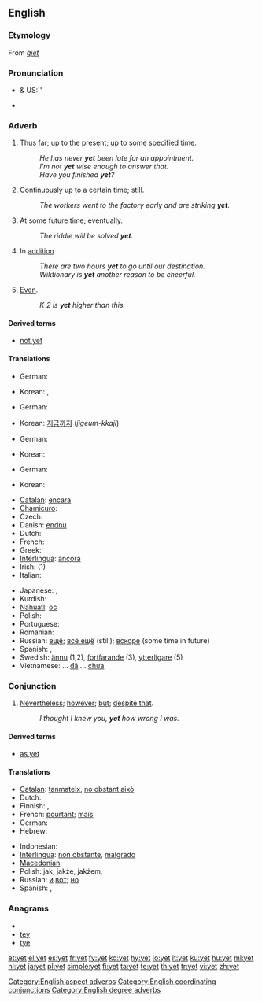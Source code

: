 ==English==
{{wikipedia}}

===Etymology===
From {{etyl|ang}} ''[[giet|ġīet]]''

===Pronunciation===
* {{a|RP}} & US:'' {{IPA|/jɛt/}}
* {{audio|en-us-yet.ogg|Audio (US)}}
*: {{rhymes|ɛt}}

===Adverb===
{{en-adv|-}}

# {{context|usually with negative}} Thus far; up to the present; up to some specified time.
#: ''He has never '''yet''' been late for an appointment. ''
#: ''I’m not '''yet''' wise enough to answer that. ''
#: ''Have you finished '''yet'''?''
# Continuously up to a certain time; still.
#: ''The workers went to the factory early and are striking '''yet'''. ''
# At some future time; eventually.
#: ''The riddle will be solved '''yet'''. ''
# In [[addition]].
#: ''There are two hours '''yet''' to go until our destination. ''
#: ''Wiktionary is '''yet''' another reason to be cheerful.''
# {{context|degree}} [[even|Even]].
#: ''K-2 is '''yet''' higher than this.''

====Derived terms====
* [[not yet]]

====Translations====
{{trans-top|Thus far}}
* German: {{t+|de|noch}}
{{trans-mid}}
* Korean: {{t+|ko|아직|tr=ajik|sc=Hang}}, {{t+|ko|이미|tr=imi|sc=Hang}}
{{trans-bottom}}

{{trans-top|Continuously up to this point in time}}
* German: {{t+|de|bisher}}
{{trans-mid}}
* Korean: [[지금]][[까지]] (''jigeum-kkaji'')
{{trans-bottom}}

{{trans-top|At some future time}}
* German: {{t+|de|noch}}
{{trans-mid}}
* Korean: {{t|ko|이윽고|tr=ieukgo|sc=Hang}}
{{trans-bottom}}

{{trans-top|In addition}}
* German: {{t+|de|noch}}
{{trans-mid}}
* Korean: {{t+|ko|더|tr=deo|sc=Hang}}
{{trans-bottom}}

{{trans-see|even}}

{{checktrans-top}}
* [[Catalan]]: [[encara]]
* [[Chamicuro]]: {{tø|ccc|meye kala}}
* Czech: {{t+|cs|ještě}}
* Danish: [[endnu]]
* Dutch: {{t+|nl|nog}}
* French: {{t+|fr|encore}}
* Greek: {{t+|el|ήδη||tr=ídhi}}
* [[Interlingua]]: [[ancora]]
* Irish: {{t-|ga|fós|xs=Irish}} (1)
* Italian: {{t+|it|ancora}}
{{trans-mid}}
* Japanese: {{t|ja|これまでで|tr=kore made de}},  {{t-|ja|まだ|tr=mada}}
* Kurdish: {{ku-Arab|[[هێشتا]]}}
* [[Nahuatl]]: [[oc]]
* Polish: {{t+|pl|jeszcze}}
* Portuguese: {{t+|pt|ainda}}
* Romanian: {{t-|ro|încă}}
* Russian: [[ещё]]; [[всё ещё]] (still); [[вскоре]] (some time in future)
* Spanish: {{t+|es|aún}}, {{t+|es|todavía}}
* Swedish: [[ännu]] (1,2), [[fortfarande]] (3), [[ytterligare]] (5)
* Vietnamese: ... [[đã]] ... [[chưa]]
{{trans-bottom}}

===Conjunction===
{{en-conj}}

# [[nevertheless|Nevertheless]]; [[however]]; [[but]]; [[despite that]].
#: ''I thought I knew you, '''yet''' how wrong I was.''

====Derived terms====
* [[as yet]]

====Translations====
{{trans-top|Nevertheless; however}}
* [[Catalan]]: [[tanmateix]], [[no obstant això]]
* Dutch: {{t-|nl|maar toch}}
* Finnish: {{t+|fi|silti}}, {{t+|fi|kuitenkin}}
* French: [[pourtant]]; [[mais]]
* German: {{t+|de|doch}}
* Hebrew: {{he-translation|עוד|od}}
{{trans-mid}}
* Indonesian: {{t|id|namun}}
* [[Interlingua]]: [[non obstante]], [[malgrado]]
* [[Macedonian]]: {{t|mk|сепак|tr=sépak}}
* Polish: jak, jakże, jakżem,  {{t|pl|jednak}}
* Russian: [[и]] [[вот]]; [[но]]
* Spanish: {{t-|es|sin embargo}}, {{t-|es|no obstante}}
{{trans-bottom}}

===Anagrams===
* {{alphagram|[[ety#English|ety]]}}
* [[tey#English|tey]]
* [[tye#English|tye]]

[[Category:English aspect adverbs]]
[[Category:English coordinating conjunctions]]
[[Category:English degree adverbs]]

[[et:yet]]
[[el:yet]]
[[es:yet]]
[[fr:yet]]
[[fy:yet]]
[[ko:yet]]
[[hy:yet]]
[[io:yet]]
[[it:yet]]
[[ku:yet]]
[[hu:yet]]
[[ml:yet]]
[[nl:yet]]
[[ja:yet]]
[[pl:yet]]
[[simple:yet]]
[[fi:yet]]
[[ta:yet]]
[[te:yet]]
[[th:yet]]
[[tr:yet]]
[[vi:yet]]
[[zh:yet]]
